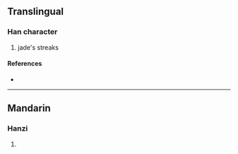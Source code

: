 {{character info/new}}
{{also|瑸}}
==Translingual==

===Han character===
{{Han char|rn=96|rad=玉|as=14|sn=18|four=13186|canj=MGJMC|ids=⿰𤣩賓}}

# jade's streaks

====References====
* {{Han ref|kx=0744.070|dkj=21302|dj=1152.200|hdz=21143.090|uh=74B8|ud=29880|bh=F040|bd=61504}}

----

==Mandarin==

===Hanzi===
{{cmn-hanzi|pin=[[bīn]] ([[bin1]])|wg=pin<sup>1</sup>}}

# {{defn|lang=cmn|sort=玉14}}